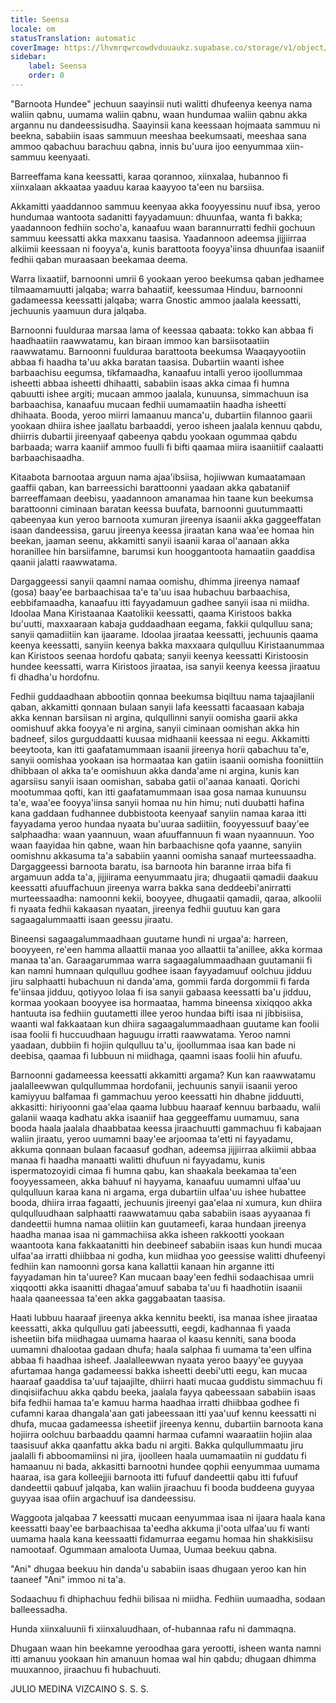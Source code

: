 ```yaml
---
title: Seensa
locale: om
statusTranslation: automatic
coverImage: https://lhvmrqwrcowdvduuaukz.supabase.co/storage/v1/object/public/strapi-uploads/small_cover-educacion-fundamental.webp-2d51a7828a2b1309555be27f7e2a61a0.webp
sidebar:
    label: Seensa
    order: 0
---
```

"Barnoota Hundee" jechuun saayinsii nuti walitti dhufeenya keenya nama waliin qabnu, uumama waliin qabnu, waan hundumaa waliin qabnu akka argannu nu dandeessisudha. Saayinsii kana keessaan hojmaata sammuu ni beekna, sababiin isaas sammuun meeshaa beekumsaati, meeshaa sana ammoo qabachuu barachuu qabna, innis bu'uura ijoo eenyummaa xiin-sammuu keenyaati.

Barreeffama kana keessatti, karaa qorannoo, xiinxalaa, hubannoo fi xiinxalaan akkaataa yaaduu karaa kaayyoo ta'een nu barsiisa.

Akkamitti yaaddannoo sammuu keenyaa akka fooyyessinu nuuf ibsa, yeroo hundumaa wantoota sadanitti fayyadamuun: dhuunfaa, wanta fi bakka; yaadannoon fedhiin socho'a, kanaafuu waan barannurratti fedhii gochuun sammuu keessatti akka maxxanu taasisa. Yaadannoon adeemsa jijjiirraa alkiimii keessaan ni fooyya'a, kunis barattoota fooyya'iinsa dhuunfaa isaaniif fedhii qaban muraasaan beekamaa deema.

Warra lixaatiif, barnoonni umrii 6 yookaan yeroo beekumsa qaban jedhamee tilmaamamuutti jalqaba; warra bahaatiif, keessumaa Hinduu, barnoonni gadameessa keessatti jalqaba; warra Gnostic ammoo jaalala keessatti, jechuunis yaamuun dura jalqaba.

Barnoonni fuulduraa marsaa lama of keessaa qabaata: tokko kan abbaa fi haadhaatiin raawwatamu, kan biraan immoo kan barsiisotaatiin raawwatamu. Barnoonni fuulduraa barattoota beekumsa Waaqayyootiin abbaa fi haadha ta'uu akka baratan taasisa. Dubartiin waanti ishee barbaachisu eegumsa, tikfamaadha, kanaafuu intalli yeroo ijoollummaa isheetti abbaa isheetti dhihaatti, sababiin isaas akka cimaa fi humna qabuutti ishee argiti; mucaan ammoo jaalala, kunuunsa, simmachuun isa barbaachisa, kanaafuu mucaan fedhii uumamaatiin haadha isheetti dhihaata. Booda, yeroo miirri lamaanuu manca'u, dubartiin filannoo gaarii yookaan dhiira ishee jaallatu barbaaddi, yeroo isheen jaalala kennuu qabdu, dhiirris dubartii jireenyaaf qabeenya qabdu yookaan ogummaa qabdu barbaada; warra kaaniif ammoo fuulli fi bifti qaamaa miira isaaniitiif caalaatti barbaachisaadha.

Kitaabota barnootaa arguun nama ajaa'ibsiisa, hojiiwwan kumaatamaan gaaffii qaban, kan barreessichi barattoonni yaadaan akka qabataniif barreeffamaan deebisu, yaadannoon amanamaa hin taane kun beekumsa barattoonni ciminaan baratan keessa buufata, barnoonni guutummaatti qabeenyaa kun yeroo barnoota xumuran jireenya isaanii akka gaggeeffatan isaan dandeessisa, garuu jireenya keessa jiraatan kana waa'ee homaa hin beekan, jaaman seenu, akkamitti sanyii isaanii karaa ol'aanaan akka horanillee hin barsiifamne, barumsi kun hooggantoota hamaatiin gaaddisa qaanii jalatti raawwatama.

Dargaggeessi sanyii qaamni namaa oomishu, dhimma jireenya namaaf (gosa) baay'ee barbaachisaa ta'e ta'uu isaa hubachuu barbaachisa, eebbifamaadha, kanaafuu itti fayyadamuun gadhee sanyii isaa ni miidha. Idoolaa Mana Kiristaanaa Kaatolikii keessatti, qaama Kiristoos bakka bu'uutti, maxxaaraan kabaja guddaadhaan eegama, fakkii qulqulluu sana; sanyii qamadiitiin kan ijaarame. Idoolaa jiraataa keessatti, jechuunis qaama keenya keessatti, sanyiin keenya bakka maxxaara qulqulluu Kiristaanummaa kan Kiristoos seenaa hordofu qabata; sanyii keenya keessatti Kiristoosin hundee keessatti, warra Kiristoos jiraataa, isa sanyii keenya keessa jiraatuu fi dhadha'u hordofnu.

Fedhii guddaadhaan abbootiin qonnaa beekumsa biqiltuu nama tajaajilanii qaban, akkamitti qonnaan bulaan sanyii lafa keessatti facaasaan kabaja akka kennan barsiisan ni argina, qulqullinni sanyii oomisha gaarii akka oomishuuf akka fooyya'e ni argina, sanyii ciminaan oomishan akka hin badneef, silos gurguddaatti kuusaa midhaanii keessaa ni eegu. Akkamitti beeytoota, kan itti gaafatamummaan isaanii jireenya horii qabachuu ta'e, sanyii oomishaa yookaan isa hormaataa kan gatiin isaanii oomisha fooniittiin dhibbaan ol akka ta'e oomishuun akka danda'ame ni argina, kunis kan agarsiisu sanyii isaan oomishan, sababa gatii ol'aanaa kanaati. Qorichi mootummaa qofti, kan itti gaafatamummaan isaa gosa namaa kunuunsu ta'e, waa'ee fooyya'iinsa sanyii homaa nu hin himu; nuti duubatti hafina kana gaddaan fudhannee dubbistoota keenyaaf sanyiin namaa karaa itti fayyadama yeroo hundaa nyaata bu'uuraa sadiitiin, fooyyessuuf baay'ee salphaadha: waan yaannuun, waan afuuffannuun fi waan nyaannuun. Yoo waan faayidaa hin qabne, waan hin barbaachisne qofa yaanne, sanyiin oomishnu akkasuma ta'a sababiin yaanni oomisha sanaaf murteessaadha. Dargaggeessi barnoota baratu, isa barnoota hin baranne irraa bifa fi argamuun adda ta'a, jijjiirama eenyummaatu jira; dhugaatii qamadii daakuu keessatti afuuffachuun jireenya warra bakka sana deddeebi'anirratti murteessaadha: namoonni kekii, booyyee, dhugaatii qamadii, qaraa, alkoolii fi nyaata fedhii kakaasan nyaatan, jireenya fedhii guutuu kan gara sagaagalummaatti isaan geessu jiraatu.

Bineensi sagaagalummaadhaan guutame hundi ni urgaa'a: harreen, booyyeen, re'een hamma allaattii manaa yoo allaattii ta'anillee, akka kormaa manaa ta'an. Garaagarummaa warra sagaagalummaadhaan guutamanii fi kan namni humnaan qulqulluu godhee isaan fayyadamuuf oolchuu jidduu jiru salphaatti hubachuun ni danda'ama, gommii farda dorgommii fi farda fe'iinsaa jidduu, qotiyyoo lolaa fi isa sanyii gabaasa keessatti ba'u jidduu, kormaa yookaan booyyee isa hormaataa, hamma bineensa xixiqqoo akka hantuuta isa fedhiin guutametti illee yeroo hundaa bifti isaa ni jibbisiisa, waanti wal fakkaataan kun dhiira sagaagalummaadhaan guutame kan foolii isaa foolii fi huccuudhaan haguugu irratti raawwatama. Yeroo namni yaadaan, dubbiin fi hojiin qulqulluu ta'u, ijoollummaa isaa kan bade ni deebisa, qaamaa fi lubbuun ni miidhaga, qaamni isaas foolii hin afuufu.

Barnoonni gadameessa keessatti akkamitti argama? Kun kan raawwatamu jaalalleewwan qulqullummaa hordofanii, jechuunis sanyii isaanii yeroo kamiyyuu balfamaa fi gammachuu yeroo keessatti hin dhabne jidduutti, akkasitti: hiriyoonni gaa'elaa qaama lubbuu haaraaf kennuu barbaadu, walii galanii waaqa kadhatu akka isaaniif haa geggeeffamu uumamuu, sana booda haala jaalala dhaabbataa keessa jiraachuutti gammachuu fi kabajaan waliin jiraatu, yeroo uumamni baay'ee arjoomaa ta'etti ni fayyadamu, akkuma qonnaan bulaan facaasuf godhan, adeemsa jijjiirraa alkiimii abbaa manaa fi haadha manaatti walitti dhufuun ni fayyadamu, kunis ispermatozoyidi cimaa fi humna qabu, kan shaakala beekamaa ta'een fooyyessameen, akka bahuuf ni hayyama, kanaafuu uumamni ulfaa'uu qulqulluun karaa kana ni argama, erga dubartiin ulfaa'uu ishee hubattee booda, dhiira irraa fagaatti, jechuunis jireenyi gaa'elaa ni xumura, kun dhiira qulqulluudhaan salphaatti raawwatamuu qaba sababiin isaas ayyaanaa fi dandeettii humna namaa oliitiin kan guutameefi, karaa hundaan jireenya haadha manaa isaa ni gammachiisa akka isheen rakkootti yookaan waantoota kana fakkaatanitti hin deebineef sababiin isaas kun hundi mucaa ulfaa'aa irratti dhiibbaa ni godha, kun miidhaa yoo geessise walitti dhufeenyi fedhiin kan namoonni gorsa kana kallattii kanaan hin arganne itti fayyadaman hin ta'uuree? Kan mucaan baay'een fedhii sodaachisaa umrii xiqqootti akka isaanitti dhagaa'amuuf sababa ta'uu fi haadhotiin isaanii haala qaaneessaa ta'een akka gaggabaatan taasisa.

Haati lubbuu haaraaf jireenya akka kennitu beekti, isa manaa ishee jiraataa keessatti, akka qulqulluu gati jabeessutti, eegdi, kadhannaa fi yaada isheetiin bifa miidhagaa uumama haaraa ol kaasu kenniti, sana booda uumamni dhalootaa gadaan dhufa; haala salphaa fi uumama ta'een ulfina abbaa fi haadhaa isheef. Jaalalleewwan nyaata yeroo baayy'ee guyyaa afurtamaa hanga gadameessi bakka isheetti deebi'utti eegu, kan mucaa haaraaf gaaddisa ta'uuf tajaajilte, dhiirri haati mucaa guddistu simmachuu fi dinqisiifachuu akka qabdu beeka, jaalala fayya qabeessaan sababiin isaas bifa fedhii hamaa ta'e kamuu harma haadhaa irratti dhiibbaa godhee fi cufamni karaa dhangala'aan gati jabeessaan itti yaa'uuf kennu keessatti ni dhufa, mucaa gadameessa isheetiif jireenya kennu, dubartiin barnoota kana hojiirra oolchuu barbaaddu qaamni harmaa cufamni waaraatiin hojiin alaa taasisuuf akka qaanfattu akka badu ni argiti. Bakka qulqullummaatu jiru jaalalli fi abboomamiinsi ni jira, ijoolleen haala uumamaatiin ni guddatu fi hamaanuu ni bada, akkasitti barnootni hundee qophii eenyummaa uumama haaraa, isa gara kolleejjii barnoota itti fufuuf dandeettii qabu itti fufuuf dandeettii qabuuf jalqaba, kan waliin jiraachuu fi booda buddeena guyyaa guyyaa isaa ofiin argachuuf isa dandeessisu.

Waggoota jalqabaa 7 keessatti mucaan eenyummaa isaa ni ijaara haala kana keessatti baay'ee barbaachisaa ta'eedha akkuma ji'oota ulfaa'uu fi wanti uumama haala kana keessaatti fidamurraa eegamu homaa hin shakkisiisu namootaaf. Ogummaan amaloota Uumaa, Uumaa beekuu qabna.

"Ani" dhugaa beekuu hin danda'u sababiin isaas dhugaan yeroo kan hin taaneef "Ani" immoo ni ta'a.

Sodaachuu fi dhiphachuu fedhii bilisaa ni miidha. Fedhiin uumaadha, sodaan balleessadha.

Hunda xiinxaluunii fi xiinxaluudhaan, of-hubannaa rafu ni dammaqna.

Dhugaan waan hin beekamne yeroodhaa gara yerootti, isheen wanta namni itti amanuu yookaan hin amanuun homaa wal hin qabdu; dhugaan dhimma muuxannoo, jiraachuu fi hubachuuti.

JULIO MEDINA VIZCAINO
S. S. S.


